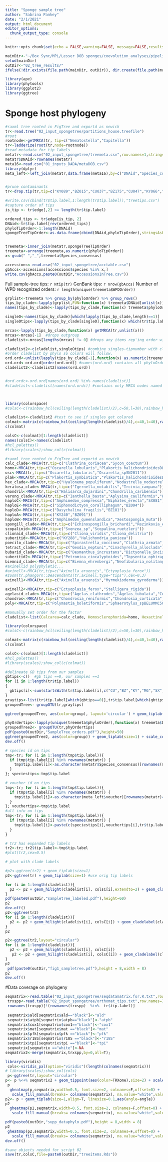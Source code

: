 ```yaml
---
title: "Sponge sample tree"
author: "Sabrina Pankey"
date: "2/1/2021"
output: html_document
editor_options: 
  chunk_output_type: console
---
```


```r
knitr::opts_chunk$set(echo = FALSE,warning=FALSE, message=FALSE,results="hide",fig.width = 8)

mainDir<-"~/Box Sync/MPL/Lesser DOB sponges/coevolution_analyses/pipeline4/"
setwd(mainDir)
outDir<-"02_tree_results/"
ifelse(!dir.exists(file.path(mainDir, outDir)), dir.create(file.path(mainDir, outDir)), FALSE)

library(ape)
library(phytools)
library(ggplot2)
library(ggtree)
```

# Sponge host phylogeny

```r
#raxml tree rooted in FigTree and exportd as newick
tr<-read.tree("02_input_spongetree/partitions_house.treefile")
#root
rootnode<-getMRCA(tr, tip=c("Nematostella","Capitella"))
tr<-ladderize(root(tr,node=rootnode))
#read metadata for tip labels
metatr<-read.csv("02_input_spongetree/treemeta.csv",row.names=1,stringsAsFactors = F,header=T)
metatr$DNAid<-rownames(metatr)
meta16<-read.csv("01_inputs_DADA/metaDOB.csv")
library(dplyr)
meta_left<-left_join(metatr,data.frame(meta16),by=c("DNAid","Species_consensus"))


#prune contaminants
tr<-drop.tip(tr,tip=c("KY089","BZ015","CU037","BZ175","CU047","KY066","KY032","SX257"))

#write.csv(cbind(tr$tip.label,1:length(tr$tip.label)),"treetips.csv")
#capture order of tips 
is_tip <- tr$edge[,2] <= length(tr$tip.label)

ordered_tips <- tr$edge[is_tip, 2]
DNAid<-tr$tip.label[rev(ordered_tips)]
phyloTipOrder<-1:length(DNAid)
spongeTreeTipOrder<-as.data.frame(cbind(DNAid,phyloTipOrder),stringsAsFactors=F)


treemeta<-inner_join(metatr,spongeTreeTipOrder)
treemeta<-arrange(treemeta,as.numeric(phyloTipOrder))
x<-gsub(" ","_",treemeta$Species_consensus)

accessions<-read.csv("02_input_spongetree/acctable.csv")
gbAccs<-accessions[accessions$species %in% x,]
write.csv(gbAccs,paste0(outDir,"AccessionsInTree.csv"))


```

Full sample-tree tips: `r Ntip(tr)`
GenBank tips: `r nrow(gbAccs)`
Number of WPD recognized orders: `r length(unique(treemeta$WPDOrder))`

```r
grplist<-treemeta %>% group_by(phyloOrder) %>% group_rows()
tips_by_clade<-lapply(grplist,FUN=function(x) treemeta$DNAid[unlist(x)])
names(tips_by_clade)<-lapply(tips_by_clade,function(x) treemeta$phyloOrder[treemeta$DNAid==unlist(x[[1]])[1]])

singleO<-names(tips_by_clade)[which(lapply(tips_by_clade,length)==1)]
singleOtips<-lapply(tips_by_clade[singleO],function(x) which(tr$tip.label==x))

mrcas<-lapply(tips_by_clade,function(x) getMRCA(tr,unlist(x)))
mrcas<-mrcas[-1]  #drops outgroup
cladelist<-mrcas[lengths(mrcas) != 0] #drops any items rep'ing order with single tip

cladelist2<-c(cladelist,singleOtips) #combine singles-tipnumber with clade-nodes
#order cladelist by phylo so colors will follow.
ord.ord<-unlist(lapply(tips_by_clade[-1],function(x) as.numeric(treemeta$phyloTipOrder[treemeta$DNAid==unlist(x[[1]])[1]])))
ord.ord<-ord.ord[order(ord.ord)] #names(ord.ord) contains all phyloOrders, in order
cladelist2<-cladelist2[names(ord.ord)]


#ord.ordc<-ord.ord[names(ord.ord) %in% names(cladelist)]
#cladelist<-cladelist[names(ord.ordc)] #contains only MRCA nodes named by phyloOrder



library(colorspace)
#colsC<-c(rainbow_hcl(ceiling(length(cladelist)/2),c=50,l=30),rainbow_hcl(floor(length(cladelist)/2),c=50,l=80))

cladelist<-cladelist2 #test to see if singles get colored
colmat<-matrix(c(rainbow_hcl(ceiling(length(cladelist)/4),c=40,l=40),rainbow_hcl(ceiling(length(cladelist)/4),c=55,l=55),rainbow_hcl(ceiling(length(cladelist)/4),c=70,l=70),rainbow_hcl(ceiling(length(cladelist)/4),c=85,l=85)),byrow=T,ncol=ceiling(length(cladelist)/4))
c(colmat)

colsC<-c(colmat)[1:length(cladelist)]
names(colsC)<-names(cladelist)
#hcl_palettes()
#library(scales);show_col(c(colmat))
```

```r
#raxml tree rooted in FigTree and exportd as newick
calc_clade<-MRCA(tr,tip=c("Clathrina_coriacea","Sycon_coactum"))
homo<-MRCA(tr,tip=c("Oscarella_lobularis","Plakortis_halichondrioidesDL034"))
osc<-MRCA(tr,tip=c("Oscarella_lobularis","Oscarella_spSN2011"))
plak<-MRCA(tr,tip=c("Plakortis_symbiotica","Plakortis_halichondrioidesDL034"))
hex_clade<-MRCA(tr,tip=c("Hyalonema_populiferum","Nodastrella_nodastrella" ))
keratosa_clade<-MRCA(tr,tip=c("Igernella_notabilis","Ircinia_campana"))
chondril<-MRCA(tr,tip=c("Halisarca_dujardini","Chondrilla_caribensis"))
verong_clade<-MRCA(tr,tip=c("Ianthella_basta","Aplysina_cauliformis","Hexadella_racovitzai"))
haploC<-MRCA(tr,tip=c("Amphimedon_compressa","Niphates_erecta","SX081"))
haploE<-MRCA(tr,tip=c("Siphonodictyon_coralliphagum","BZ094"))
haploD<-MRCA(tr,tip=c("Dasychalina_fragilis","BZ181"))
haploA<-MRCA(tr,tip=c("KY240","BZ091"))
haploB<-MRCA(tr,tip=c("Amphimedon_queenslandica","Xestospongia_muta"))
spongill_clade<-MRCA(tr,tip=c("Echinospongilla_brichardi","Rezinkovia_echinata"))
scopalinid<-MRCA(tr,tip=c("Svenzea_sp","Scopalina_ruetzleri"))
clionaid_clade<-MRCA(tr,tip=c("Cliona_viridis","Cliona_delitrix"))
suberitid<-MRCA(tr,tip=c("KY288","Halichondria_panicea"))
poecilo_clade<-MRCA(tr,tip=c("Spirastrella_coccinea","Clathria_armata","Asbestopluma_obae"))
tetract_clade<-MRCA(tr,tip=c("Geodia_neptuni","Cinachyrella_alloclada"))
bubarid_clade<-MRCA(tr,tip=c("Desmanthus_incrustans","Dictyonella_incisa"))
suberitid2<-MRCA(tr,tip=c("Petromica_ciocalyptoides","Topsentia_ophiraphidites"))
biemnid_clade<-MRCA(tr,tip=c("Biemna_ehrenbergi","Neofibularia_nolitangere"))
#axinellid polyphyletic...
#axinell<-MRCA(tr,tip=c("Axinella_aruensis","Ectyoplasia_ferox"))
#zoom(tr,phangorn::Descendants(tr,axinell,type="tips"),cex=0.3)
axinell1<-MRCA(tr,tip=c("Axinella_aruensis","Myrmekioderma_gyroderma"))

axinell2<-MRCA(tr,tip=c("Ectyoplasia_ferox","Stelligera_rigida"))
agelasid_clade<-MRCA(tr,tip=c("Agelas_clathrodes","Agelas_tubulata","Ceratoporella_nicholsoni","Prosuberites_laughlini"))
chondros<-MRCA(tr,tip=c("Chondrosia_reniformis","Chondrosia_corticata","KY276"))
poly<-MRCA(tr,tip=c("Polymastia_boletiformis","Sphaerotylus_spBELUMMC5015"))

#manually set order for the factor
cladelist<-list(Calcarea=calc_clade, Homosclerophorida=homo, Hexactinellida=hex_clade, Keratosa= keratosa_clade, Chondrillida=chondril, Chondrosiida=chondros, Verongiida= verong_clade,  Haplosclerida_E=haploE,Haplosclerida_C=haploC,Haplosclerida_D=haploD, Haplosclerida_A=haploA,Haplosclerida_B=haploB,Spongillida=spongill_clade,Scopalinida=scopalinid,  Tetractinellida= tetract_clade,Bubarida= bubarid_clade, Axinellida1=axinell1,Suberitida2=suberitid2,  Biemnida= biemnid_clade,  Axinellida2=axinell2, Agelasida= agelasid_clade,Polymastiida=poly,Clionaida= clionaid_clade,Suberitida=suberitid,  Poecilosclerida= poecilo_clade)

library(colorspace)
#colsC<-c(rainbow_hcl(ceiling(length(cladelist)/2),c=50,l=30),rainbow_hcl(floor(length(cladelist)/2),c=50,l=80))

colmat<-matrix(c(rainbow_hcl(ceiling(length(cladelist)/4),c=40,l=40),rainbow_hcl(ceiling(length(cladelist)/4),c=55,l=55),rainbow_hcl(ceiling(length(cladelist)/4),c=70,l=70),rainbow_hcl(ceiling(length(cladelist)/4),c=85,l=85)),byrow=T,ncol=ceiling(length(cladelist)/4))
c(colmat)

colsC<-c(colmat)[1:length(cladelist)]
#hcl_palettes()
#library(scales);show_col(c(colmat))
```

```r
#delineate GB tips from our samples
gbtips<-c()  #gb tips ==0, our samples ==1
for (i in 1:length(tr$tip.label))
{
  gbtips[i]<-sum(startsWith(tr$tip.label[i],c("CU","BZ","KY","MG","SX","NZ","FSK","NUB","OD","CML","Nub","SB","GSK","BYH")))
}
graytips<-list(tr$tip.label[which(gbtips==0)],tr$tip.label[which(gbtips==1)])
groupedTree<- groupOTU(tr,graytips)

ggtree(groupedTree, aes(color=group), layout='circular') + geom_tiplab(size=1, aes(angle=angle)) + scale_color_manual(values=c("gray","black"))

phyOrdertips<-lapply(unique(treemeta$phyloOrder),function(x) treemeta$DNAid[treemeta$phyloOrder ==x])
groupedTree2<- groupOTU(tr,phyOrdertips)
pdf(paste0(outDir,"SampleTree_orders.pdf"),height=50)
ggtree(groupedTree2, aes(color=group)) + geom_tiplab(size=1) + scale_color_manual(values=c("black","gray",colsC))
dev.off()

# species id on tips
tmp<-tr; for (i in 1:length(tmp$tip.label)){ 
  if (tmp$tip.label[i] %in% rownames(metatr)) {
    tmp$tip.label[i]<-as.character(metatr$Species_consensus)[rownames(metatr)==tr$tip.label[i]]
  }
}; speciestips<-tmp$tip.label

# voucher id on tips
tmp<-tr; for (i in 1:length(tmp$tip.label)){
  if (tmp$tip.label[i] %in% rownames(metatr)) {
    tmp$tip.label[i]<-as.character(meta_left$voucher)[rownames(metatr)==tr$tip.label[i]]
  }
}; vouchertips<-tmp$tip.label
#all info on tips
tmp<-tr; for (i in 1:length(tmp$tip.label)){
  if (tmp$tip.label[i] %in% rownames(metatr)) {
    tmp$tip.label[i]<-paste(c(speciestips[i],vouchertips[i],tr$tip.label[i]),collapse="_")
  }
}

# tr2 has expanded tip labels
tr2<-tr; tr2$tip.label<-tmp$tip.label
#plot(tr2,cex=0.5)

# plot with clade labels

#p2<-ggtree(tr2) + geom_tiplab(size=1) 
p2<-ggtree(tr) + geom_tiplab(size=1) #use orig tip labels

for (i in 1:length(cladelist)){
  p2 <- p2 + geom_hilight(cladelist[i], colsC[i],extendto=2) + geom_cladelabel(cladelist[i],label=names(cladelist)[i],align=T,offset=0.2) 
}
pdf(paste0(outDir,"sampletree_labeled.pdf"),height=60)
p2  
dev.off()
p2<-ggtree(tr2)
for (i in 1:length(cladelist)){
  p2 <- p2 + geom_hilight(cladelist[i], colsC[i]) + geom_cladelabel(cladelist[i],label=names(cladelist)[i],fontsize=1)
}
p2

p2<-ggtree(tr2,layout="circular")
for (i in 1:length(cladelist)){
  p2 <- p2 + geom_hilight(cladelist[i], colsC[i]) 
   p2 <- p2 + geom_hilight(cladelist[i], colsC[i]) + geom_cladelabel(cladelist[i],label=names(cladelist)[i],fontsize=3)
}
p2
 pdf(paste0(outDir,"fig1_sampletree.pdf"),height = 8,width = 8)
p2
dev.off()
```

#Data coverage on phylogeny
```r
seqmatrix<-read.table("02_input_spongetree/seqdatamatrix.for.R.txt",row.names=1,stringsAsFactors=F,header=T)
 trxspp<-read.table("02_input_spongetree/orthomat_tips.txt",row.names=1,stringsAsFactors=F,header=F); names(trxspp)<-c("TRXome","X1"); trxspp[trxspp=="orthomat"]<-"TRXome"
 rownames(trxspp)[!(rownames(trxspp)  %in%  tr$tip.label)]
 
 seqmatrix$ald[seqmatrix$ald=="black"]<-"ald"
 seqmatrix$atpb[seqmatrix$atpb=="black"]<-"atpb"
 seqmatrix$cox1[seqmatrix$cox1=="black"]<-"cox1"
 seqmatrix$mat[seqmatrix$mat =="black"]<-"mat"
 seqmatrix$pfk[seqmatrix$pfk =="black"]<-"pfk"
 seqmatrix$r18S[seqmatrix$r18S =="black"]<-"r18S"
 seqmatrix$tpi[seqmatrix$tpi =="black"]<-"tpi"
 seqmatrix[seqmatrix =="white"]<-NA
seqmatrix2<-merge(seqmatrix,trxspp,by=0,all=T); 

library(viridis)
 cols<-viridis_pal(option="viridis")(length(colnames(seqmatrix)))
# library(scales);show_col(cols)
 p<-ggtree(tr,layout="circular") 
p<- p %<+% seqmatrix2 + geom_tippoint(aes(color=TRXome),size=2) + scale_color_manual(values=c("red"))
 p
  gheatmap(p,seqmatrix,width=0.5, font.size=2, colnames=F,offset=0) + 
   scale_fill_manual(breaks= colnames(seqmatrix), na.value="white",values=c(cols),labels=colnames(seqmatrix)) 
p2<- p + geom_tiplab(size=1,align=T, linesize=0.1,aes(angle=angle))
p2
  gheatmap(p2,seqmatrix,width=0.5, font.size=2, colnames=F,offset=0) + 
   scale_fill_manual(breaks= colnames(seqmatrix), na.value="white",values=c(cols),labels=colnames(seqmatrix)) + theme(legend.position="none") 

pdf(paste0(outDir,"supp_dataphylo.pdf"),height = 8,width = 8)
p2
 gheatmap(p2,seqmatrix,width=0.5, font.size=2, colnames=F,offset=0) + 
   scale_fill_manual(breaks= colnames(seqmatrix), na.value="white",values=c(cols),labels=colnames(seqmatrix)) + theme(legend.position="none") 
dev.off()
```
```r
#save objects needed for script 02
save(tr,colsC,file=paste0(outDir,"treeitems.Rds"))

```
